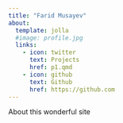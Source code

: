 ```yaml
---
title: "Farid Musayev"
about:
  template: jolla
  #image: profile.jpg
  links:
    - icon: twitter
      text: Projects
      href: p1.qmd
    - icon: github
      text: Github
      href: https://github.com
---
```

About this wonderful site
